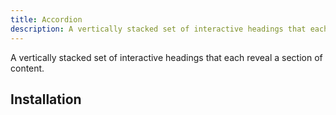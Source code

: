 ```yaml
---
title: Accordion
description: A vertically stacked set of interactive headings that each reveal a section of content.
---
```


A vertically stacked set of interactive headings that each reveal a section of content.


<Example path="ui/accordion-demo" />

## Installation


<InstallationGuide path="ui/accordion" />
